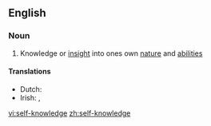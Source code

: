 ==English==

===Noun===
{{wikipedia}}
{{en-noun|sg=[[self]]-[[knowledge]]|-}}

# Knowledge or [[insight]] into ones own [[nature]] and [[ability|abilities]]

====Translations====
* Dutch: {{t-|nl|zelfkennis|f}}
* Irish: {{t-|ga|féinaithne|f}}, {{t-|ga|féinfhios|m}}

[[vi:self-knowledge]]
[[zh:self-knowledge]]